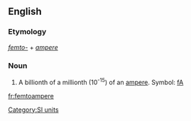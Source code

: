 ==English==

===Etymology===
''[[femto-]]'' + ''[[ampere]]''

===Noun===
{{en-noun}}

# A billionth of a millionth (10<sup>-15</sup>) of an [[ampere]]. Symbol: [[fA]]

[[Category:SI units]]

[[fr:femtoampere]]